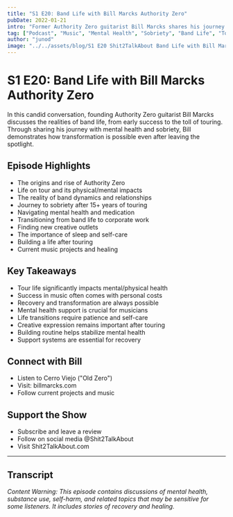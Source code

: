 ```yaml
---
title: "S1 E20: Band Life with Bill Marcks Authority Zero"
pubDate: 2022-01-21
intro: "Former Authority Zero guitarist Bill Marcks shares his journey from founding the band to life after touring. Through discussing the realities of band life, sobriety, and mental health, Bill offers an authentic look at both the highs and challenges of the music industry."
tag: ["Podcast", "Music", "Mental Health", "Sobriety", "Band Life", "Touring", "Recovery", "Personal Growth", "Authority Zero", "Musicians"]
author: "junod"
image: "../../assets/blog/S1 E20 Shit2TalkAbout Band Life with Bill Marcks Authority Zero.png"
---
```


# S1 E20: Band Life with Bill Marcks Authority Zero

In this candid conversation, founding Authority Zero guitarist Bill Marcks discusses the realities of band life, from early success to the toll of touring. Through sharing his journey with mental health and sobriety, Bill demonstrates how transformation is possible even after leaving the spotlight.

## Episode Highlights

- The origins and rise of Authority Zero
- Life on tour and its physical/mental impacts
- The reality of band dynamics and relationships
- Journey to sobriety after 15+ years of touring
- Navigating mental health and medication
- Transitioning from band life to corporate work
- Finding new creative outlets
- The importance of sleep and self-care
- Building a life after touring
- Current music projects and healing

## Key Takeaways

- Tour life significantly impacts mental/physical health
- Success in music often comes with personal costs
- Recovery and transformation are always possible
- Mental health support is crucial for musicians
- Life transitions require patience and self-care
- Creative expression remains important after touring
- Building routine helps stabilize mental health
- Support systems are essential for recovery

## Connect with Bill

- Listen to Cerro Viejo ("Old Zero")
- Visit: billmarcks.com
- Follow current projects and music

## Support the Show

- Subscribe and leave a review
- Follow on social media @Shit2TalkAbout
- Visit Shit2TalkAbout.com

---

## Transcript

*Content Warning: This episode contains discussions of mental health, substance use, self-harm, and related topics that may be sensitive for some listeners. It includes stories of recovery and healing.*